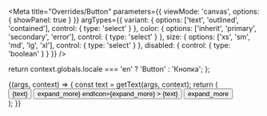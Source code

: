 

<Meta
  title="Overrides/Button"
  parameters={{
    viewMode: 'canvas',
    options: { showPanel: true }
  }}
  argTypes={{
    variant: {
      options: ['text', 'outlined', 'contained'],
      control: { type: 'select' }
    },
    color: {
      options: ['inherit', 'primary', 'secondary', 'error'],
      control: { type: 'select' }
    },
    size: {
      options: ['xs', 'sm', 'md', 'lg', 'xl'],
      control: { type: 'select' }
    },
    disabled: {
      control: { type: 'boolean' }
    }
  }}
/>

  return context.globals.locale === 'en' ? 'Button' : 'Кнопка';
};

<Canvas>
  <Story name="Button">
    {(args, context) => {
      const text = getText(args, context);
      return (
        <div style={{ display: 'grid', gap: '16px', gridAutoFlow: 'column', justifyContent: 'flex-start' }}>
          <Button {...args}>{text}</Button>
          <Button
            {...args}
            startIcon={<Icon fontSize={args.size === 'xs' ? 'small' : 'medium'}>expand_more</Icon>}
            endIcon={<Icon fontSize={args.size === 'xs' ? 'small' : 'medium'}>expand_more</Icon>}
          >
            {text}
          </Button>
          <Button {...args}>
            <Icon fontSize={args.size === 'xs' ? 'small' : 'medium'}>expand_more</Icon>
          </Button>
        </div>
      );
    }}
  </Story>
</Canvas>
